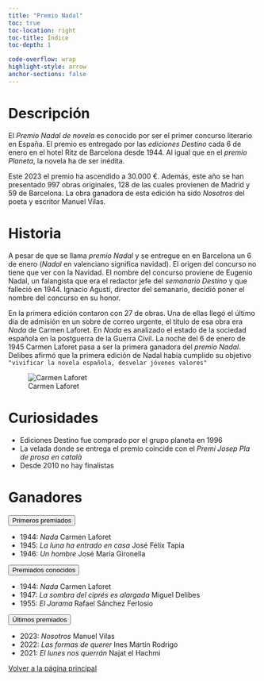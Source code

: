 ```yaml
---
title: "Premio Nadal"
toc: true
toc-location: right
toc-title: Índice
toc-depth: 1

code-overflow: wrap
highlight-style: arrow
anchor-sections: false
---
```


# Descripción
El *Premio Nadal de novela* es conocido por ser el primer concurso literario en España. El premio es entregado por las *ediciones Destino* cada 6 de enero en el hotel Ritz de Barcelona desde 1944. Al igual que en el *premio Planeta*, la novela ha de ser inédita.

Este 2023 el premio ha ascendido a 30.000 €. Además, este año se han presentado 997 obras originales, 128 de las cuales  provienen de Madrid y 59 de Barcelona. La obra ganadora de esta edición ha sido *Nosotros* del poeta y escritor Manuel Vilas.

# Historia 

A pesar de que se llama *premio Nadal* y se entregue en en Barcelona un 6 de enero (*Nadal* en valenciano significa navidad). El origen del concurso no tiene que ver con la Navidad. El nombre del concurso proviene de Eugenio Nadal, un falangista que era el redactor jefe del *semanario Destino* y que falleció en 1944. Ignacio Agustí, director del semanario, decidió poner el nombre del concurso en su honor.

En la primera edición contaron con 27 de obras. Una de ellas llegó el último día de admisión en un sobre de correo urgente, el título de esa obra era *Nada* de Carmen Laforet. En *Nada* es  analizado el estado de la sociedad española en la postguerra de la Guerra Civil. La noche del 6 de enero de 1945 Carmen Laforet pasa a ser la primera ganadora del *premio Nadal*. Delibes afirmó que la primera edición de Nadal había cumplido su objetivo `"vivificar la novela española, desvelar jóvenes valores"`

![Carmen Laforet](../img/carmen-laforet.jpg)
 

# Curiosidades

- Ediciones Destino fue comprado por el grupo planeta en 1996
- La velada donde se entrega el premio coincide con el *Premi Josep Pla de prosa en català*
- Desde 2010 no hay finalistas


# Ganadores

<div class="accordion" id="accordionExample">
<div class="accordion-item">
<p class="accordion-header" id="headingThree">
<button class="accordion-button collapsed" type="button" data-bs-toggle="collapse" data-bs-target="#collapseThree" aria-expanded="false" aria-controls="collapseThree">
Primeros premiados</button>
</p>
<div id="collapseThree" class="accordion-collapse collapse" aria-labelledby="headingThree" data-bs-parent="#accordionExample">
<div class="accordion-body">

- 1944: *Nada* Carmen Laforet 	 	
- 1945: *La luna ha entrado en casa* José Félix Tapia 	 	
- 1946: *Un hombre* José María Gironella 	
</div>
</div>
</div>
<div class="accordion-item">
<p class="accordion-header" id="headingTwo">
<button class="accordion-button collapsed" type="button" data-bs-toggle="collapse" data-bs-target="#collapseTwo" aria-expanded="false" aria-controls="collapseTwo">
Premiados conocidos
</button>
</p>
<div id="collapseTwo" class="accordion-collapse collapse" aria-labelledby="headingTwo" data-bs-parent="#accordionExample">
<div class="accordion-body">
- 1944: *Nada* Carmen Laforet 	 	
- 1947: *La sombra del ciprés es alargada* Miguel Delibes
- 1955: *El Jarama* Rafael Sánchez Ferlosio

</div>
</div>
</div>
<div class="accordion-item">
<p class="accordion-header" id="headingFive">
<button class="accordion-button collapsed" type="button" data-bs-toggle="collapse" data-bs-target="#collapseFive" aria-expanded="false" aria-controls="collapseFive">
Últimos premiados</button>
</p>
<div id="collapseFive" class="accordion-collapse collapse" aria-labelledby="headingFive" data-bs-parent="#accordionExample">
<div class="accordion-body">
- 2023: *Nosotros* Manuel Vilas
- 2022: *Las formas de querer* Ines Martín Rodrigo
- 2021: *El lunes nos querrán* Najat el Hachmi

</div>
</div>
</div>
</div>

<a role="button" class="btn btn-primary nolink"  href="../index.html"> Volver a la página principal</a>